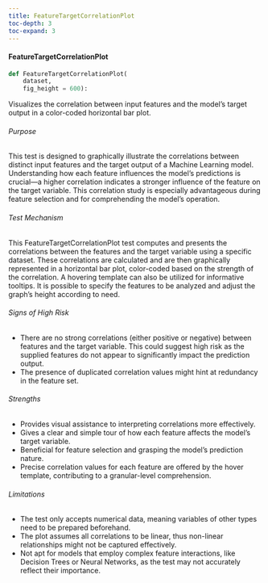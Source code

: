 ```yaml
---
title: FeatureTargetCorrelationPlot
toc-depth: 3
toc-expand: 3
---
```







#### FeatureTargetCorrelationPlot

```python
def FeatureTargetCorrelationPlot(
    dataset,
    fig_height = 600):
```

Visualizes the correlation between input features and the model's target output in a color-coded horizontal bar
plot.

###### Purpose

This test is designed to graphically illustrate the correlations between distinct input features and the target
output of a Machine Learning model. Understanding how each feature influences the model's predictions is crucial—a
higher correlation indicates a stronger influence of the feature on the target variable. This correlation study is
especially advantageous during feature selection and for comprehending the model's operation.

###### Test Mechanism

This FeatureTargetCorrelationPlot test computes and presents the correlations between the features and the target
variable using a specific dataset. These correlations are calculated and are then graphically represented in a
horizontal bar plot, color-coded based on the strength of the correlation. A hovering template can also be utilized
for informative tooltips. It is possible to specify the features to be analyzed and adjust the graph's height
according to need.

###### Signs of High Risk

- There are no strong correlations (either positive or negative) between features and the target variable. This
could suggest high risk as the supplied features do not appear to significantly impact the prediction output.
- The presence of duplicated correlation values might hint at redundancy in the feature set.

###### Strengths

- Provides visual assistance to interpreting correlations more effectively.
- Gives a clear and simple tour of how each feature affects the model's target variable.
- Beneficial for feature selection and grasping the model's prediction nature.
- Precise correlation values for each feature are offered by the hover template, contributing to a granular-level
comprehension.

###### Limitations

- The test only accepts numerical data, meaning variables of other types need to be prepared beforehand.
- The plot assumes all correlations to be linear, thus non-linear relationships might not be captured effectively.
- Not apt for models that employ complex feature interactions, like Decision Trees or Neural Networks, as the test
may not accurately reflect their importance.




 